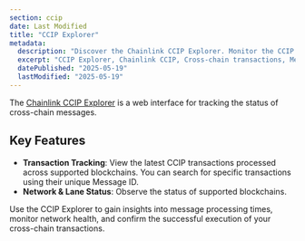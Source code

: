 ```yaml
---
section: ccip
date: Last Modified
title: "CCIP Explorer"
metadata:
  description: "Discover the Chainlink CCIP Explorer. Monitor the CCIP network, track cross-chain message status by Message ID, and check network and lane configuration."
  excerpt: "CCIP Explorer, Chainlink CCIP, Cross-chain transactions, Message tracking, Network monitoring, Lane status, Transaction monitoring, Message ID, Blockchain explorer, CCIP network"
  datePublished: "2025-05-19"
  lastModified: "2025-05-19"
---
```


The [Chainlink CCIP Explorer](https://ccip.chain.link/) is a web interface for tracking the status of cross-chain messages.

## Key Features

- **Transaction Tracking**: View the latest CCIP transactions processed across supported blockchains. You can search for specific transactions using their unique Message ID.
- **Network & Lane Status**: Observe the status of supported blockchains.

Use the CCIP Explorer to gain insights into message processing times, monitor network health, and confirm the successful execution of your cross-chain transactions.
